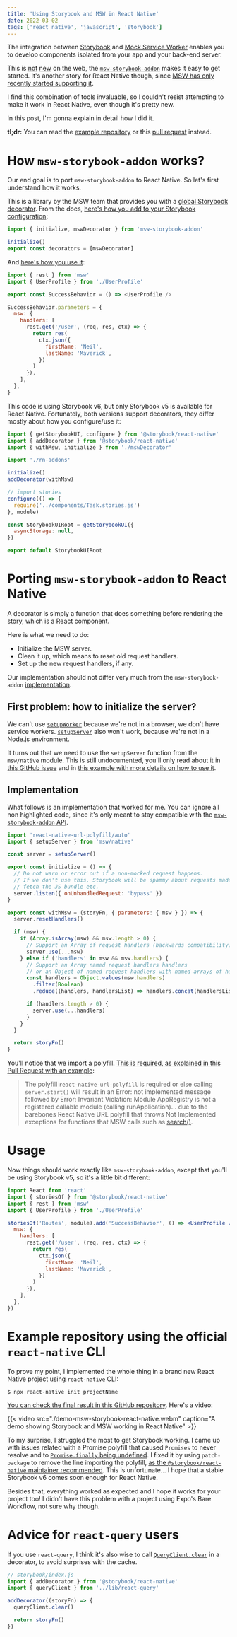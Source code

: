 ```yaml
---
title: 'Using Storybook and MSW in React Native'
date: 2022-03-02
tags: ['react native', 'javascript', 'storybook']
---
```



The integration between [Storybook](storybook.js.org/) and
[Mock Service Worker](https://mswjs.io/) enables you to develop components
isolated from your app and your back-end server.

This is
[not](https://hmh.engineering/storybook-and-mock-service-worker-a-match-made-in-heaven-e762bd7951ce)
[new](https://blog.logrocket.com/using-storybook-and-mock-service-worker-for-mocked-api-responses/)
on the web, the
[`msw-storybook-addon`](https://storybook.js.org/addons/msw-storybook-addon)
makes it easy to get started. It's another story for React Native though, since
[MSW has only recently started supporting it](https://github.com/mswjs/msw/issues/203).

I find this combination of tools invaluable, so I couldn't resist attempting to
make it work in React Native, even though it's pretty new.

In this post, I'm gonna explain in detail how I did it.

<Note>

**tl;dr:** You can read the [example
repository](https://github.com/phelipetls/react-native-storybook-msw) or this
[pull request](https://github.com/phelipetls/react-native-storybook-msw/pull/1)
instead.

</Note>

# How `msw-storybook-addon` works?

Our end goal is to port `msw-storybook-addon` to React Native. So let's first
understand how it works.

This is a library by the MSW team that provides you with a
[global Storybook decorator](https://storybook.js.org/docs/react/writing-stories/decorators).
From the docs,
[here's how you add to your Storybook configuration](https://github.com/mswjs/msw-storybook-addon):

```js title="./storybook/preview.js"
import { initialize, mswDecorator } from 'msw-storybook-addon'

initialize()
export const decorators = [mswDecorator]
```

And [here's how you use it](https://github.com/mswjs/msw-storybook-addon#usage):

```js
import { rest } from 'msw'
import { UserProfile } from './UserProfile'

export const SuccessBehavior = () => <UserProfile />

SuccessBehavior.parameters = {
  msw: {
    handlers: [
      rest.get('/user', (req, res, ctx) => {
        return res(
          ctx.json({
            firstName: 'Neil',
            lastName: 'Maverick',
          })
        )
      }),
    ],
  },
}
```

This code is using Storybook v6, but only Storybook v5 is available for React
Native. Fortunately, both versions support decorators, they differ mostly about
how you configure/use it:

```js title="storybook/index.js" {2-3,7-8}
import { getStorybookUI, configure } from '@storybook/react-native'
import { addDecorator } from '@storybook/react-native'
import { withMsw, initialize } from './mswDecorator'

import './rn-addons'

initialize()
addDecorator(withMsw)

// import stories
configure(() => {
  require('../components/Task.stories.js')
}, module)

const StorybookUIRoot = getStorybookUI({
  asyncStorage: null,
})

export default StorybookUIRoot
```

# Porting `msw-storybook-addon` to React Native

A decorator is simply a function that does something before rendering the story,
which is a React component.

Here is what we need to do:

- Initialize the MSW server.
- Clean it up, which means to reset old request handlers.
- Set up the new request handlers, if any.

Our implementation should not differ very much from the `msw-storybook-addon`
[implementation](https://github.com/mswjs/msw-storybook-addon/blob/35a4b198a4b4eead9a2d0771f81460c6788e77a7/packages/msw-addon/src/mswDecorator.ts#L69-L102).

## First problem: how to initialize the server?

We can't use [`setupWorker`](https://mswjs.io/docs/api/setup-worker) because
we're not in a browser, we don't have service workers.
[`setupServer`](https://mswjs.io/docs/api/setup-server) also won't work, because
we're not in a Node.js environment.

It turns out that we need to use the `setupServer` function from the
`msw/native` module. This is still undocumented, you'll only read about it in
[this GitHub issue](https://github.com/mswjs/msw/issues/203) and in
[this example with more details on how to use it](https://github.com/mswjs/examples/pull/60).

## Implementation

What follows is an implementation that worked for me. You can ignore all non
highlighted code, since it's only meant to stay compatible with the
[`msw-storybook-addon` API](https://github.com/mswjs/msw-storybook-addon/blob/35a4b198a4b4eead9a2d0771f81460c6788e77a7/packages/msw-addon/src/mswDecorator.ts#L69-L102).

```js title="./mswDecorator.js" {1,2-11,14}
import 'react-native-url-polyfill/auto'
import { setupServer } from 'msw/native'

const server = setupServer()

export const initialize = () => {
  // Do not warn or error out if a non-mocked request happens.
  // If we don't use this, Storybook will be spammy about requests made to
  // fetch the JS bundle etc.
  server.listen({ onUnhandledRequest: 'bypass' })
}

export const withMsw = (storyFn, { parameters: { msw } }) => {
  server.resetHandlers()

  if (msw) {
    if (Array.isArray(msw) && msw.length > 0) {
      // Support an Array of request handlers (backwards compatibility).
      server.use(...msw)
    } else if ('handlers' in msw && msw.handlers) {
      // Support an Array named request handlers handlers
      // or an Object of named request handlers with named arrays of handlers
      const handlers = Object.values(msw.handlers)
        .filter(Boolean)
        .reduce((handlers, handlersList) => handlers.concat(handlersList), [])

      if (handlers.length > 0) {
        server.use(...handlers)
      }
    }
  }

  return storyFn()
}
```

You'll notice that we import a polyfill.
[This is required, as explained in this Pull Request with an example](https://github.com/mswjs/examples/pull/60/files):

> The polyfill `react-native-url-polyfill` is required or else calling
> `server.start()` will result in an Error: not implemented message followed by
> Error: Invariant Violation: Module AppRegistry is not a registered callable
> module (calling runApplication)... due to the barebones React Native URL
> polyfill that throws Not Implemented exceptions for functions that MSW calls
> such as
> [search()](https://github.com/facebook/react-native/blob/cd347a7e0ed29ae1049e041fcb34588e1aac76f9/Libraries/Blob/URL.js#L194).

# Usage

Now things should work exactly like `msw-storybook-addon`, except that you'll be
using Storybook v5, so it's a little bit different:

```jsx
import React from 'react'
import { storiesOf } from '@storybook/react-native'
import { rest } from 'msw'
import { UserProfile } from './UserProfile'

storiesOf('Routes', module).add('SuccessBehavior', () => <UserProfile />, {
  msw: {
    handlers: [
      rest.get('/user', (req, res, ctx) => {
        return res(
          ctx.json({
            firstName: 'Neil',
            lastName: 'Maverick',
          })
        )
      }),
    ],
  },
})
```

# Example repository using the official `react-native` CLI

To prove my point, I implemented the whole thing in a brand new React Native
project using `react-native` CLI:

```shell
$ npx react-native init projectName
```

[You can check the final result in this GitHub repository](https://github.com/phelipetls/react-native-storybook-msw).
Here's a video:

\{\{< video src="./demo-msw-storybook-react-native.webm" caption="A demo showing
Storybook and MSW working in React Native" >}}

To my surprise, I struggled the most to get Storybook working. I came up with
issues related with a Promise polyfill that caused `Promises` to never resolve
and to
[`Promise.finally` being undefined](https://github.com/storybookjs/react-native/issues/20).
I fixed it by using `patch-package` to remove the line importing the polyfill,
[as the `@storybook/react-native` maintainer recommended](https://github.com/storybookjs/react-native/issues/20#issuecomment-1046101914).
This is unfortunate... I hope that a stable Storybook v6 comes soon enough for
React Native.

Besides that, everything worked as expected and I hope it works for your project
too! I didn't have this problem with a project using Expo's Bare Workflow, not
sure why though.

# Advice for `react-query` users

If you use `react-query`, I think it's also wise to call
[`QueryClient.clear`](https://react-query.tanstack.com/reference/QueryClient#queryclientclear)
in a decorator, to avoid surprises with the cache.

```javascript
// storybook/index.js
import { addDecorator } from '@storybook/react-native'
import { queryClient } from '../lib/react-query'

addDecorator((storyFn) => {
  queryClient.clear()

  return storyFn()
})
```
